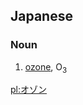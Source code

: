 ==Japanese==                                          
===Noun===
{{janoun2|ozon}}
# [[ozone]], O<sub>3</sub>

[[pl:オゾン]]